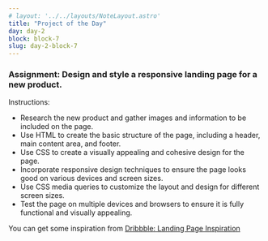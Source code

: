 ```yaml
---
# layout: '../../layouts/NoteLayout.astro'
title: "Project of the Day"
day: day-2
block: block-7
slug: day-2-block-7
---
```


### Assignment: Design and style a responsive landing page for a new product.

Instructions:

- Research the new product and gather images and information to be included on the page.
- Use HTML to create the basic structure of the page, including a header, main content area, and footer.
- Use CSS to create a visually appealing and cohesive design for the page.
- Incorporate responsive design techniques to ensure the page looks good on various devices and screen sizes.
- Use CSS media queries to customize the layout and design for different screen sizes.
- Test the page on multiple devices and browsers to ensure it is fully functional and visually appealing.

You can get some inspiration from [Dribbble: Landing Page Inspiration](https://dribbble.com/search/product-landing-page)